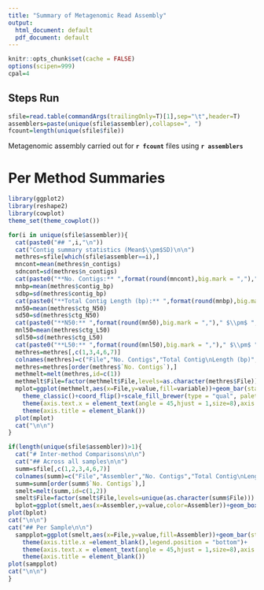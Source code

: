 ```yaml
---
title: "Summary of Metagenomic Read Assembly"
output:
  html_document: default
  pdf_document: default
---
```


```r
knitr::opts_chunk$set(cache = FALSE)
options(scipen=999)
cpal=4
```

## Steps Run

```r
sfile=read.table(commandArgs(trailingOnly=T)[1],sep="\t",header=T)
assemblers=paste(unique(sfile$assembler),collapse=", ")
fcount=length(unique(sfile$file))

``` 

Metagenomic assembly carried out for **`r fcount`** files using **`r assemblers`**

# Per Method Summaries

```r
library(ggplot2)
library(reshape2)
library(cowplot)
theme_set(theme_cowplot())

for(i in unique(sfile$assembler)){
  cat(paste0("## ",i,"\n"))
  cat("Contig summary statistics (Mean$\\pm$SD)\n\n")
  methres=sfile[which(sfile$assembler==i),]
  mncont=mean(methres$n_contigs)
  sdncont=sd(methres$n_contigs)
  cat(paste0("**No. Contigs:** ",format(round(mncont),big.mark = ",")," $\\pm$ ",format(round(sdncont),big.mark=","),"\n\n"))
  mnbp=mean(methres$contig_bp)
  sdbp=sd(methres$contig_bp)
  cat(paste0("**Total Contig Length (bp):** ",format(round(mnbp),big.mark = ",")," $\\pm$ ",format(round(sdbp),big.mark=","),"\n\n"))
  mn50=mean(methres$ctg_N50)
  sd50=sd(methres$ctg_N50)
  cat(paste0("**N50:** ",format(round(mn50),big.mark = ",")," $\\pm$ ",format(round(sd50),big.mark=","),"\n\n"))
  mnl50=mean(methres$ctg_L50)
  sdl50=sd(methres$ctg_L50)
  cat(paste0("**L50:** ",format(round(mnl50),big.mark = ",")," $\\pm$ ",format(round(sdl50),big.mark=","),"\n\n"))
  methres=methres[,c(1,3,4,6,7)]
  colnames(methres)=c("File","No. Contigs","Total Contig\nLength (bp)","N50","L50")
  methres=methres[order(methres$`No. Contigs`),]
  methmelt=melt(methres,id=c(1))
  methmelt$File=factor(methmelt$File,levels=as.character(methres$File))
  mplot=ggplot(methmelt,aes(x=File,y=value,fill=variable))+geom_bar(stat="identity")+facet_grid(~variable,scales="free_x")+
    theme_classic()+coord_flip()+scale_fill_brewer(type = "qual", palette = 5)+guides(fill=FALSE)+
    theme(axis.text.x = element_text(angle = 45,hjust = 1,size=8),axis.text.y =element_text(size = 8))+
    theme(axis.title = element_blank())
  plot(mplot)
  cat("\n\n")
}
```

```r
if(length(unique(sfile$assembler))>1){
  cat("# Inter-method Comparisons\n\n")
  cat("## Across all samples\n\n")
  summ=sfile[,c(1,2,3,4,6,7)]
  colnames(summ)=c("File","Assembler","No. Contigs","Total Contig\nLength (bp)","N50","L50")
  summ=summ[order(summ$`No. Contigs`),]
  smelt=melt(summ,id=c(1,2))
  smelt$File=factor(smelt$File,levels=unique(as.character(summ$File)))
  bplot=ggplot(smelt,aes(x=Assembler,y=value,color=Assembler))+geom_boxplot()+geom_jitter()+facet_wrap(~variable,scale="free_y")+theme_classic()+scale_color_brewer(type="qual",palette = cpal+1)+guides(fill=FALSE)+ylab("Value")
plot(bplot)
cat("\n\n")
cat("## Per Sample\n\n")
  sampplot=ggplot(smelt,aes(x=File,y=value,fill=Assembler))+geom_bar(stat="identity",position ="dodge")+facet_grid(~variable,scale="free_x")+theme_classic()+scale_fill_brewer(type="qual",palette = cpal+1)+coord_flip()+
    theme(axis.title.x =element_blank(),legend.position = "bottom")+
    theme(axis.text.x = element_text(angle = 45,hjust = 1,size=8),axis.text.y =element_text(size = 8))+
    theme(axis.title = element_blank())
plot(sampplot)
cat("\n\n")
}
```
